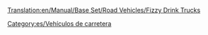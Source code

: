 [[Translation:en/Manual/Base Set/Road Vehicles/Fizzy Drink Trucks]]

{{es/Vehículo de carretera|nombre    = Camión de Refrescos MightyMover
  |imagen    =en/MightyMover FizzyDrink.png|precio    = 9.594 € (4.797 £)
  |velocidad = 48 km/h (30 mph)
  |coste     = 844 € (422 £)
  |diseño    = 1935
  |duración  = 15
  |capacidad = 17 refrescos
}}
{{es/Vehículo de carretera|nombre    = Camión de Refrescos Powernaught
  |imagen    =en/Powernaught FizzyDrink.png|precio    = 12.054 € (6.027 £)
  |velocidad = 88 km/h (55 mph)
  |coste     = 1.574 € (787 £)
  |diseño    = 1976
  |duración  = 15
  |capacidad = 19 refrescos
}}
{{es/Vehículo de carretera|nombre    = Camión de Refrescos Wizzowow
  |imagen    =en/Wizzowow FizzyDrink.png|precio    = 12.874 € (6,437 £)
  |velocidad = 112 km/h (70 mph)
  |coste     = 2,250 € (1,125 £)
  |diseño    = 2019
  |duración  = 15
  |capacidad = 22 refrescos
}}

[[Category:es/Vehículos de carretera]]